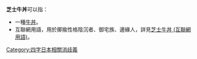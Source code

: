 {{noteTA
|T=zh-hans:芝士牛丼; zh-hk:芝士牛丼 ; zh-tw:起士牛丼
|1=zh-hans:芝士; zh-hk:芝士; zh-tw:起士;
}}
'''芝士牛丼'''可以指：

* 一種[[牛丼|牛丼]]。
* 互聯網用語，用於揶揄性格陰沉者、御宅族、邊緣人，詳見[[芝士牛丼_(互聯網用語)|芝士牛丼 (互聯網用語)]]。

{{消歧义}}
[[Category:四字日本相關消歧義|Category:四字日本相關消歧義]]